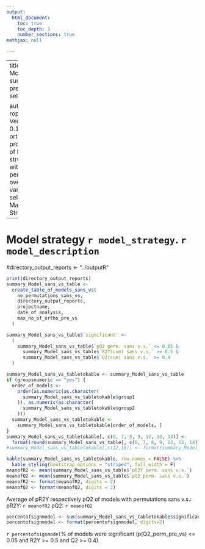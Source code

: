 ---
output:
  html_document:
    toc: true
    toc_depth: 3
    number_sections: true
mathjax: null

---

---
title: |
    | Model summary pre variable selection

author: |
    | roplspvs: Version 0.16.0
    | R orthogonal projections of latent structures with permutation over variable selection
    | Marika Strom
---

# Model strategy `r model_strategy`. `r model_description`

#directory_output_reports <- "../outputR"

```{r, echo=TRUE}

print(directory_output_reports)
summary_Model_sans_vs_table <-
  create_table_of_models_sans_vs(
    no_permutations_sans_vs,
    directory_output_reports,
    projectname,
    date_of_analysis,
    max_no_of_ortho_pre_vs
  )

summary_Model_sans_vs_table$`significant` <-
  (
    summary_Model_sans_vs_table$`pQ2 perm. sans v.s.` <= 0.05 &
      summary_Model_sans_vs_table$`R2Y(cum) sans v.s.` >= 0.5 &
      summary_Model_sans_vs_table$`Q2(cum) sans v.s.` >= 0.4
  )

summary_Model_sans_vs_tabletokable <- summary_Model_sans_vs_table
if (groupsnumeric == "yes") {
  order_of_models <-
    order(as.numeric(as.character(
      summary_Model_sans_vs_tabletokable$group1
    )), as.numeric(as.character(
      summary_Model_sans_vs_tabletokable$group2
    )))
  summary_Model_sans_vs_tabletokable <-
    summary_Model_sans_vs_tabletokable[order_of_models, ]
}
summary_Model_sans_vs_tabletokable[, c(6, 7, 8, 9, 12, 13, 14)] <-
  format(round(summary_Model_sans_vs_table[, c(6, 7, 8, 9, 12, 13, 14)], 3))
#summary_Model_sans_vs_tabletokable[,c(12,13)] <- format(summary_Model_sans_vs_table[,c(12,13)], scientific=TRUE, digits=2)

kable(summary_Model_sans_vs_tabletokable, row.names = FALSE) %>%
  kable_styling(bootstrap_options = "striped", full_width = F)
meanofR2 <- mean(summary_Model_sans_vs_table$`pR2Y perm. sans v.s.`)
meanofQ2 <- mean(summary_Model_sans_vs_table$`pQ2 perm. sans v.s.`)
meanofR2 <- format(meanofR2, digits = 2)
meanofQ2 <- format(meanofQ2, digits = 2)

```
Average of pR2Y respectively pQ2 of models with permutations sans v.s.:
pR2Y: `r meanofR2`
pQ2: `r meanofQ2`

```{r, echo=FALSE}

percentofsignmodel <- sum(summary_Model_sans_vs_tabletokable$significant)/nrow(summary_Model_sans_vs_tabletokable)*100
percentofsignmodel <- format(percentofsignmodel, digits=2)

```
`r percentofsignmodel`% of models were significant (p(Q2_perm_pre_vs) <= 0.05 and R2Y >= 0.5 and Q2 >= 0.4).


